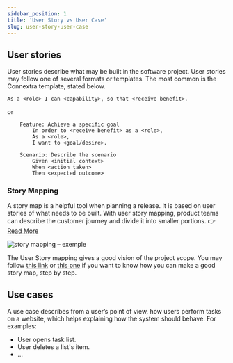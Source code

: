 ```yaml
---
sidebar_position: 1
title: 'User Story vs User Case'
slug: user-story-user-case
---
```



## User stories

<Box>
  User stories describe what may be built in the software project. User stories
  may follow one of several formats or templates. The most common is the
  Connextra template, stated below.
</Box>

```gherkin
As a <role> I can <capability>, so that <receive benefit>.
```

or

```gherkin
    Feature: Achieve a specific goal
        In order to <receive benefit> as a <role>,
        As a <role>,
        I want to <goal/desire>.

    Scenario: Describe the scenario
        Given <initial context>
        When <action taken>
        Then <expected outcome>
```

### Story Mapping

A story map is a helpful tool when planning a release. It is based on user stories of what needs to be built. With user story mapping, product teams can describe the customer journey and divide it into smaller portions.
👉 [Read More](https://productfolio.com/journey-mapping/)

<Box>
  <img
    style={{ padding: '10px 30px', width: '92.5%' }}
    src="/img/storymapping.svg"
    alt="story mapping – exemple"
  />
</Box>

The User Story mapping gives a good vision of the project scope. You may follow [this link](https://storiesonboard.com/user-story-mapping-intro.html) or [this one](https://www.myagilepartner.com/blog/index.php/2018/08/19/story-mapping/) if you want to know how you can make a good story map, step by step.

## Use cases

A use case describes from a user’s point of view, how users perform tasks on a website, which helps explaining how the system should behave. For examples: <br />

- User opens task list.
- User deletes a list's item.
- ...
